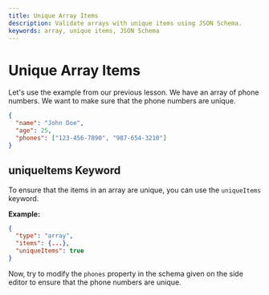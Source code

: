 ```yaml
---
title: Unique Array Items
description: Validate arrays with unique items using JSON Schema.
keywords: array, unique items, JSON Schema
---
```



# Unique Array Items

Let's use the example from our previous lesson.
We have an array of phone numbers. We want to make sure that the phone numbers are unique.


```json highlightLineStart={4}
{
  "name": "John Doe",
  "age": 25,
  "phones": ["123-456-7890", "987-654-3210"]
}
```

## uniqueItems Keyword

To ensure that the items in an array are unique, you can use the `uniqueItems` keyword.

**Example:**

```json
{
  "type": "array",
  "items": {...},
  "uniqueItems": true
}
```

Now, try to modify the `phones` property in the schema given on the side editor to ensure that the phone numbers are unique.